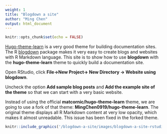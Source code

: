 ```yaml
---
weight: 1
title: "Blogdown a site"
author: "Ming Chen"
output: html_document
---
```



```r
knitr::opts_chunk$set(echo = FALSE)
```

[Hugo-theme-learn](https://github.com/matcornic/hugo-theme-learn) is a very good theme for building documentation sites. The R [blogdown](https://github.com/rstudio/blogdown) package makes it very easy to create blogs and websites with R Markdown language. This site is to show how to use **blogdown** with the **hugo-theme-learn** theme to quickly build a documentation site.

Open RStudio, click **File->New Project-> New Directory -> Website using blogdown**.

Uncheck the option **Add sample blog posts** and **Add the example site of the theme** so that we can start with a very basic website.

Instead of using the official **matcornic/hugo-theme-learn** theme, we are going to use a fork of that theme: **MingChen0919/hugo-theme-learn**. The original theme displays all R Markdown content at very low opacity, which makes it almost unreadable. This issue has been fixed in the forked theme.

```r
knitr::include_graphics('/blogdown-a-site/images/blogdown-a-site-rstudio.png')
```

